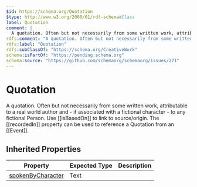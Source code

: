 ```yaml
---
$id: https://schema.org/Quotation
$type: http://www.w3.org/2000/01/rdf-schema#Class
label: Quotation
comment: |
  A quotation. Often but not necessarily from some written work, attributable to a real world author and - if associated with a fictional character - to any fictional Person. Use [[isBasedOn]] to link to source/origin. The [[recordedIn]] property can be used to reference a Quotation from an [[Event]].
rdfs:comment: "A quotation. Often but not necessarily from some written work, attributable to a real world author and - if associated with a fictional character - to any fictional Person. Use [[isBasedOn]] to link to source/origin. The [[recordedIn]] property can be used to reference a Quotation from an [[Event]]."
rdfs:label: "Quotation"
rdfs:subClassOf: "https://schema.org/CreativeWork"
schema:isPartOf: "https://pending.schema.org"
schema:source: "https://github.com/schemaorg/schemaorg/issues/271"
---
```


# Quotation

A quotation. Often but not necessarily from some written work, attributable to a real world author and - if associated with a fictional character - to any fictional Person. Use [[isBasedOn]] to link to source/origin. The [[recordedIn]] property can be used to reference a Quotation from an [[Event]].

## Inherited Properties

| Property | Expected Type | Description |
| --- | --- | --- |
| [spokenByCharacter](https://schema.org/spokenByCharacter) | Text |  |
